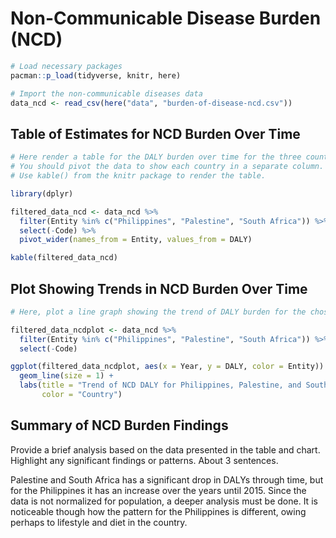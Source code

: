 # Non-Communicable Disease Burden (NCD)

```r
# Load necessary packages
pacman::p_load(tidyverse, knitr, here)

# Import the non-communicable diseases data
data_ncd <- read_csv(here("data", "burden-of-disease-ncd.csv"))
```

## Table of Estimates for NCD Burden Over Time

```r
# Here render a table for the DALY burden over time for the three countries 
# You should pivot the data to show each country in a separate column.
# Use kable() from the knitr package to render the table.

library(dplyr)

filtered_data_ncd <- data_ncd %>%
  filter(Entity %in% c("Philippines", "Palestine", "South Africa")) %>%
  select(-Code) %>% 
  pivot_wider(names_from = Entity, values_from = DALY)

kable(filtered_data_ncd)

```

## Plot Showing Trends in NCD Burden Over Time

```r
# Here, plot a line graph showing the trend of DALY burden for the chosen countries over time. You can use ggplot2 to create this plot. Each country's line should be a different color.

filtered_data_ncdplot <- data_ncd %>%
  filter(Entity %in% c("Philippines", "Palestine", "South Africa")) %>%
  select(-Code)

ggplot(filtered_data_ncdplot, aes(x = Year, y = DALY, color = Entity)) +
  geom_line(size = 1) +
  labs(title = "Trend of NCD DALY for Philippines, Palestine, and South Africa",
       color = "Country")

```

## Summary of NCD Burden Findings

Provide a brief analysis based on the data presented in the table and chart. Highlight any significant findings or patterns. About 3 sentences.

Palestine and South Africa has a significant drop in DALYs through time, but for the Philippines it has an increase over the years until 2015. Since the data is not normalized for population, a deeper analysis must be done. It is noticeable though how the pattern for the Philippines is different, owing perhaps to lifestyle and diet in the country.
